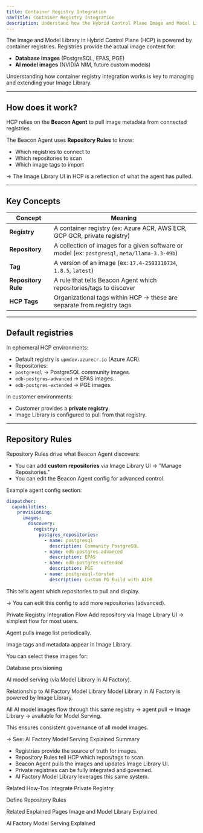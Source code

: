 ```yaml
---
title: Container Registry Integration
navTitle: Container Registry Integration
description: Understand how the Hybrid Control Plane Image and Model Library integrates with container registries to provide database and AI model images.
---
```


The Image and Model Library in Hybrid Control Plane (HCP) is powered by container registries.
Registries provide the actual image content for:

- **Database images** (PostgreSQL, EPAS, PGE)
- **AI model images** (NVIDIA NIM, future custom models)

Understanding how container registry integration works is key to managing and extending your Image Library.

---

## How does it work?

HCP relies on the **Beacon Agent** to pull image metadata from connected registries.

The Beacon Agent uses **Repository Rules** to know:

- Which registries to connect to
- Which repositories to scan
- Which image tags to import

→ The Image Library UI in HCP is a reflection of what the agent has pulled.

---

## Key Concepts

| Concept | Meaning |
|---------|---------|
| **Registry** | A container registry (ex: Azure ACR, AWS ECR, GCP GCR, private registry) |
| **Repository** | A collection of images for a given software or model (ex: `postgresql`, `meta/llama-3.3-49b`) |
| **Tag** | A version of an image (ex: `17.4-2503310734`, `1.8.5`, `latest`) |
| **Repository Rule** | A rule that tells Beacon Agent which repositories/tags to discover |
| **HCP Tags** | Organizational tags within HCP → these are separate from registry tags |

---

## Default registries

In ephemeral HCP environments:

- Default registry is `upmdev.azurecr.io` (Azure ACR).
- Repositories:
- `postgresql` → PostgreSQL community images.
- `edb-postgres-advanced` → EPAS images.
- `edb-postgres-extended` → PGE images.

In customer environments:

- Customer provides a **private registry**.
- Image Library is configured to pull from that registry.

---

## Repository Rules

Repository Rules drive what Beacon Agent discovers:

- You can add **custom repositories** via Image Library UI → "Manage Repositories."
- You can edit the Beacon Agent config for advanced control.

Example agent config section:

```yaml
dispatcher:
  capabilities:
    provisioning:
      images:
        discovery:
          registry:
            postgres_repositories:
              - name: postgresql
                description: Community PostgreSQL
              - name: edb-postgres-advanced
                description: EPAS
              - name: edb-postgres-extended
                description: PGE
              - name: postgresql-torsten
                description: Custom PG Build with AIDB
```
This tells agent which repositories to pull and display.

→ You can edit this config to add more repositories (advanced).

Private Registry Integration Flow
Add repository via Image Library UI → simplest flow for most users.

Agent pulls image list periodically.

Image tags and metadata appear in Image Library.

You can select these images for:

Database provisioning

AI model serving (via Model Library in AI Factory).

Relationship to AI Factory Model Library
Model Library in AI Factory is powered by Image Library.

All AI model images flow through this same registry → agent pull → Image Library → available for Model Serving.

This ensures consistent governance of all model images.

→ See: AI Factory Model Serving Explained
Summary
* Registries provide the source of truth for images.
* Repository Rules tell HCP which repos/tags to scan.
* Beacon Agent pulls the images and updates Image Library UI.
* Private registries can be fully integrated and governed.
* AI Factory Model Library leverages this same system.


Related How-Tos
Integrate Private Registry

Define Repository Rules

Related Explained Pages
Image and Model Library Explained

AI Factory Model Serving Explained
